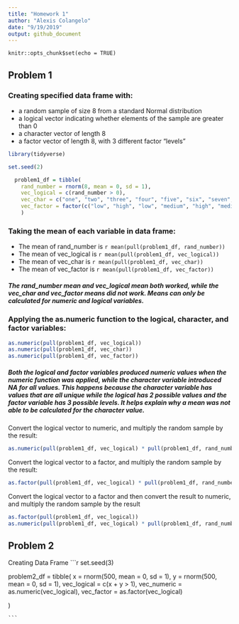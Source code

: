 ```yaml
---
title: "Homework 1"
author: "Alexis Colangelo"
date: "9/19/2019"
output: github_document
---
```


```r_setup
knitr::opts_chunk$set(echo = TRUE)
```

## Problem 1

### Creating specified data frame with:
* a random sample of size 8 from a standard Normal distribution
* a logical vector indicating whether elements of the sample are greater than 0
* a character vector of length 8
* a factor vector of length 8, with 3 different factor “levels”

```r
library(tidyverse)
```

```r
set.seed(2)

  problem1_df = tibble(
    rand_number = rnorm(8, mean = 0, sd = 1),
    vec_logical = c(rand_number > 0),
    vec_char = c("one", "two", "three", "four", "five", "six", "seven", "eight"),
    vec_factor = factor(c("low", "high", "low", "medium", "high", "medium", "high", "medium"))
    )
```
### Taking the mean of each variable in data frame:

* The mean of rand_number is `r mean(pull(problem1_df, rand_number))`
* The mean of vec_logical is `r mean(pull(problem1_df, vec_logical))`
* The mean of vec_char is `r mean(pull(problem1_df, vec_char))`
* The mean of vec_factor is `r mean(pull(problem1_df, vec_factor))`

##### The rand_number mean and vec_logical mean both worked, while the vec_char and vec_factor means did not work. Means can only be calculated for numeric and logical variables.

### Applying the as.numeric function to the logical, character, and factor variables: 
```r
as.numeric(pull(problem1_df, vec_logical))
as.numeric(pull(problem1_df, vec_char))
as.numeric(pull(problem1_df, vec_factor))
```
##### Both the logical and factor variables produced numeric values when the numeric function was applied, while the character variable introduced NA for all values. This happens because the character variable has values that are all unique while the logical has 2 possible values and the factor variable has 3 possible levels. It helps explain why a mean was not able to be calculated for the character value. 

Convert the logical vector to numeric, and multiply the random sample by the result:
```r

as.numeric(pull(problem1_df, vec_logical) * pull(problem1_df, rand_number)) 

```
Convert the logical vector to a factor, and multiply the random sample by the result:
```r

as.factor(pull(problem1_df, vec_logical) * pull(problem1_df, rand_number)) 

```
Convert the logical vector to a factor and then convert the result to numeric, and multiply the random sample by the result
```r
as.factor(pull(problem1_df, vec_logical))
as.numeric(pull(problem1_df, vec_logical) * pull(problem1_df, rand_number))
```

## Problem 2
Creating Data Frame
```r
set.seed(3)

  problem2_df = tibble(
    x = rnorm(500, mean = 0, sd = 1),
    y = rnorm(500, mean = 0, sd = 1),
    vec_logical = c(x + y > 1),
    vec_numeric = as.numeric(vec_logical),
    vec_factor = as.factor(vec_logical)
    
  )
  
    ```



  
  
  
  
  
  
  
  
  

#